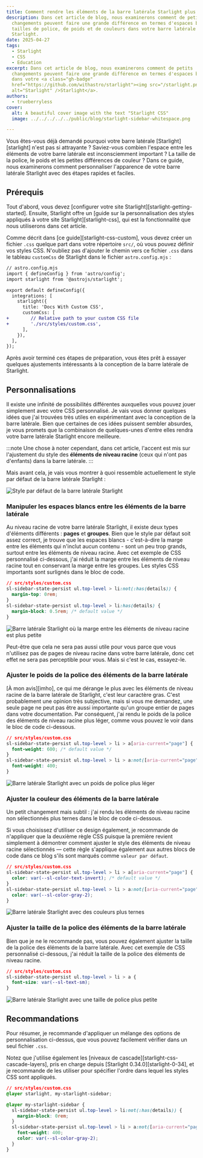 ```yaml
---
title: Comment rendre les éléments de la barre latérale Starlight plus attrayants
description: Dans cet article de blog, nous examinerons comment de petits
  changements peuvent faire une grande différence en termes d'espaces blancs, de
  tailles de police, de poids et de couleurs dans votre barre latérale
  Starlight.
date: 2025-04-27
tags:
  - Starlight
  - CSS
  - Education
excerpt: Dans cet article de blog, nous examinerons comment de petits
  changements peuvent faire une grande différence en termes d'espaces blancs
  dans votre <a class="gh-badge"
  href="https://github.com/withastro/starlight"><img src="/starlight.png"
  alt="Starlight" />Starlight</a>.
authors:
  - trueberryless
cover:
  alt: A beautiful cover image with the text "Starlight CSS"
  image: ../../../../../public/blog/starlight-sidebar-whitespace.png

---
```


Vous êtes-vous déjà demandé pourquoi votre barre latérale \[Starlight]\[starlight] n'est pas si attrayante ? Saviez-vous combien l'espace entre les éléments de votre barre latérale est inconsciemment important ? La taille de la police, le poids et les petites différences de couleur ? Dans ce guide, nous examinerons comment personnaliser l'apparence de votre barre latérale Starlight avec des étapes rapides et faciles.

## Prérequis

Tout d'abord, vous devez \[configurer votre site Starlight]\[starlight-getting-started]. Ensuite, Starlight offre un \[guide sur la personnalisation des styles appliqués à votre site Starlight]\[starlight-css], qui est la fonctionnalité que nous utiliserons dans cet article.

Comme décrit dans \[ce guide]\[starlight-css-custom], vous devez créer un fichier `.css` quelque part dans votre répertoire `src/`, où vous pouvez définir vos styles CSS. N'oubliez pas d'ajouter le chemin vers ce fichier `.css` dans le tableau `customCss` de Starlight dans le fichier `astro.config.mjs` :

```diff lang="js"
// astro.config.mjs
import { defineConfig } from 'astro/config';
import starlight from '@astrojs/starlight';

export default defineConfig({
  integrations: [
    starlight({
      title: 'Docs With Custom CSS',
      customCss: [
+        // Relative path to your custom CSS file
+        './src/styles/custom.css',
      ],
    }),
  ],
});
```

Après avoir terminé ces étapes de préparation, vous êtes prêt à essayer quelques ajustements intéressants à la conception de la barre latérale de Starlight.

## Personnalisations

Il existe une infinité de possibilités différentes auxquelles vous pouvez jouer simplement avec votre CSS personnalisé. Je vais vous donner quelques idées que j'ai trouvées très utiles en expérimentant avec la conception de la barre latérale. Bien que certaines de ces idées puissent sembler absurdes, je vous promets que la combinaison de quelques-unes d'entre elles rendra votre barre latérale Starlight encore meilleure.

:::note
Une chose à noter cependant, dans cet article, l'accent est mis sur l'ajustement du style des **éléments de niveau racine** (ceux qui n'ont pas d'enfants) dans la barre latérale.
:::

Mais avant cela, je vais vous montrer à quoi ressemble actuellement le style par défaut de la barre latérale Starlight :

![Style par défaut de la barre latérale Starlight](../../../../../assets/blog/starlight-sidebar-whitespace/no-css.png)

### Manipuler les espaces blancs entre les éléments de la barre latérale

Au niveau racine de votre barre latérale Starlight, il existe deux types d'éléments différents : **pages** et **groupes**. Bien que le style par défaut soit assez correct, je trouve que les espaces blancs - c'est-à-dire la marge entre les éléments qui n'inclut aucun contenu - sont un peu trop grands, surtout entre les éléments de niveau racine. Avec cet exemple de CSS personnalisé ci-dessous, j'ai réduit la marge entre les éléments de niveau racine tout en conservant la marge entre les groupes. Les styles CSS importants sont surlignés dans le bloc de code.

```css {3} showLineNumbers=false
// src/styles/custom.css
sl-sidebar-state-persist ul.top-level > li:not(:has(details)) {
  margin-top: 0rem;
}
sl-sidebar-state-persist ul.top-level > li:has(details) {
  margin-block: 0.5rem; /* default value */
}
```

![Barre latérale Starlight où la marge entre les éléments de niveau racine est plus petite](../../../../../assets/blog/starlight-sidebar-whitespace/whitespaces.png)

Peut-être que cela ne sera pas aussi utile pour vous parce que vous n'utilisez pas de pages de niveau racine dans votre barre latérale, donc cet effet ne sera pas perceptible pour vous. Mais si c'est le cas, essayez-le.

### Ajuster le poids de la police des éléments de la barre latérale

\[À mon avis]\[imho], ce qui me dérange le plus avec les éléments de niveau racine de la barre latérale de Starlight, c'est leur caractère gras. C'est probablement une opinion très subjective, mais si vous me demandez, une seule page ne peut pas être aussi importante qu'un groupe entier de pages dans votre documentation. Par conséquent, j'ai rendu le poids de la police des éléments de niveau racine plus léger, comme vous pouvez le voir dans le bloc de code ci-dessous.

```css {6} showLineNumbers=false
// src/styles/custom.css
sl-sidebar-state-persist ul.top-level > li > a[aria-current="page"] {
  font-weight: 600; /* default value */
}
sl-sidebar-state-persist ul.top-level > li > a:not([aria-current="page"]) {
  font-weight: 400;
}
```

![Barre latérale Starlight avec un poids de police plus léger](../../../../../assets/blog/starlight-sidebar-whitespace/font-weight.png)

### Ajuster la couleur des éléments de la barre latérale

Un petit changement mais subtil : j'ai rendu les éléments de niveau racine non sélectionnés plus ternes dans le bloc de code ci-dessous.

Si vous choisissez d'utiliser ce design également, je recommande de n'appliquer que la deuxième règle CSS puisque la première revient simplement à démontrer comment ajuster le style des éléments de niveau racine sélectionnés — cette règle s'applique également aux autres blocs de code dans ce blog s'ils sont marqués comme `valeur par défaut`.

```css {6} showLineNumbers=false
// src/styles/custom.css
sl-sidebar-state-persist ul.top-level > li > a[aria-current="page"] {
  color: var(--sl-color-text-invert); /* default value */
}
sl-sidebar-state-persist ul.top-level > li > a:not([aria-current="page"]) {
  color: var(--sl-color-gray-2);
}
```

![Barre latérale Starlight avec des couleurs plus ternes](../../../../../assets/blog/starlight-sidebar-whitespace/color.png)

### Ajuster la taille de la police des éléments de la barre latérale

Bien que je ne le recommande pas, vous pouvez également ajuster la taille de la police des éléments de la barre latérale. Avec cet exemple de CSS personnalisé ci-dessous, j'ai réduit la taille de la police des éléments de niveau racine.

```css {3} showLineNumbers=false
// src/styles/custom.css
sl-sidebar-state-persist ul.top-level > li > a {
  font-size: var(--sl-text-sm);
}
```

![Barre latérale Starlight avec une taille de police plus petite](../../../../../assets/blog/starlight-sidebar-whitespace/font-size.png)

## Recommandations

Pour résumer, je recommande d'appliquer un mélange des options de personnalisation ci-dessus, que vous pouvez facilement vérifier dans un seul fichier `.css`.

Notez que j'utilise également les \[niveaux de cascade]\[starlight-css-cascade-layers], pris en charge depuis \[Starlight 0.34.0]\[starlight-0-34], et je recommande de les utiliser pour spécifier l'ordre dans lequel les styles CSS sont appliqués.

```css showLineNumbers=false
// src/styles/custom.css
@layer starlight, my-starlight-sidebar;

@layer my-starlight-sidebar {
  sl-sidebar-state-persist ul.top-level > li:not(:has(details)) {
    margin-block: 0rem;
  }
  sl-sidebar-state-persist ul.top-level > li > a:not([aria-current="page"]) {
    font-weight: 400;
    color: var(--sl-color-gray-2);
  }
}
```

[starlight]: https://starlight.astro.build

[starlight-getting-started]: https://starlight.astro.build/getting-started/

[starlight-css]: https://starlight.astro.build/guides/css-and-tailwind/

[starlight-css-custom]: https://starlight.astro.build/guides/css-and-tailwind/#custom-css-styles

[starlight-css-cascade-layers]: https://starlight.astro.build/guides/css-and-tailwind/#cascade-layers

[starlight-0-34]: https://github.com/withastro/starlight/releases/tag/%40astrojs%2Fstarlight%400.34.0

[imho]: https://en.wiktionary.org/wiki/IMHO
